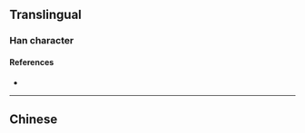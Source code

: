 {{also|璦}}
{{character info}}
==Translingual==

===Han character===
{{Han char|rn=96|rad=玉|as=10|sn=14|four=|canj=MGBBE,XMGBB|ids=⿰𤣩爱}}

====References====
* {{Han ref|kx=0740.111|hdz=21131.070|uh=7477|ud=29815}}

----

==Chinese==
{{zh-see|璦}}